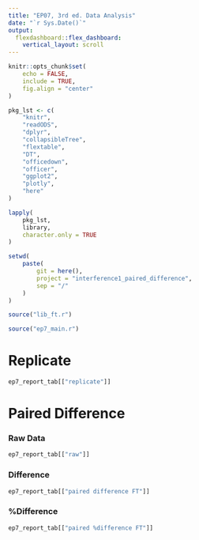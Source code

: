 ```yaml
---
title: "EP07, 3rd ed. Data Analysis"
date: "`r Sys.Date()`"
output: 
  flexdashboard::flex_dashboard:
    vertical_layout: scroll
---
```


```r
knitr::opts_chunk$set(
    echo = FALSE,
    include = TRUE,
    fig.align = "center"
)
```

```r
pkg_lst <- c(
    "knitr",
    "readODS",
    "dplyr",
    "collapsibleTree",
    "flextable",
    "DT",
    "officedown",
    "officer",
    "ggplot2",
    "plotly",
    "here"
)

lapply(
    pkg_lst,
    library,
    character.only = TRUE
)

setwd(
    paste(
        git = here(),
        project = "interference1_paired_difference",
        sep = "/"
    )
)

source("lib_ft.r")
```

```r
source("ep7_main.r")
```

Replicate
================

```r
ep7_report_tab[["replicate"]]
```

Paired Difference
================

### Raw Data

```r
ep7_report_tab[["raw"]]
```

### Difference

```r
ep7_report_tab[["paired difference FT"]]
```

### %Difference

```r
ep7_report_tab[["paired %difference FT"]]
```